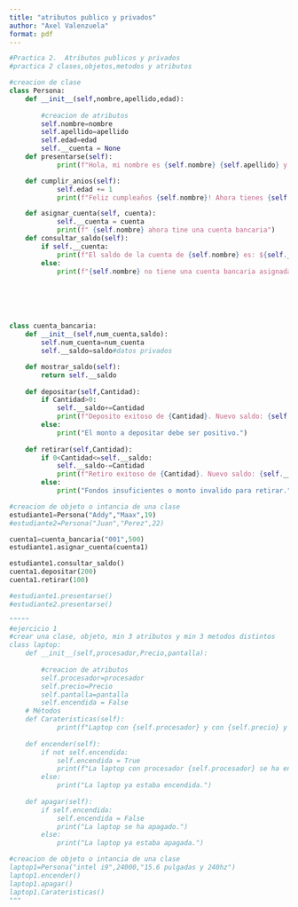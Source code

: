 ---
title: "atributos publico y privados"
author: "Axel Valenzuela"
format: pdf
---



```{python}
#Practica 2.  Atributos publicos y privados
#practica 2 clases,objetos,metodos y atributos

#creacion de clase
class Persona:
    def __init__(self,nombre,apellido,edad):
        
        #creacion de atributos
        self.nombre=nombre
        self.apellido=apellido
        self.edad=edad
        self.__cuenta = None 
    def presentarse(self):
            print(f"Hola, mi nombre es {self.nombre} {self.apellido} y tengo {self.edad} años.")

    def cumplir_anios(self):
            self.edad += 1
            print(f"Feliz cumpleaños {self.nombre}! Ahora tienes {self.edad} años.")

    def asignar_cuenta(self, cuenta):
            self.__cuenta = cuenta
            print(f" {self.nombre} ahora tine una cuenta bancaria")
    def consultar_saldo(self):
        if self.__cuenta:
            print(f"El saldo de la cuenta de {self.nombre} es: ${self.__cuenta.mostrar_saldo()} ")
        else:
            print(f"{self.nombre} no tiene una cuenta bancaria asignada.")






class cuenta_bancaria:
    def __init__(self,num_cuenta,saldo):
        self.num_cuenta=num_cuenta
        self.__saldo=saldo#datos privados

    def mostrar_saldo(self):
        return self.__saldo
    
    def depositar(self,Cantidad):
        if Cantidad>0:
            self.__saldo+=Cantidad
            print(f"Deposito exitoso de {Cantidad}. Nuevo saldo: {self.__saldo}")
        else:
            print("El monto a depositar debe ser positivo.")
    
    def retirar(self,Cantidad):
        if 0<Cantidad<=self.__saldo:
            self.__saldo-=Cantidad
            print(f"Retiro exitoso de {Cantidad}. Nuevo saldo: {self.__saldo}")
        else:
            print("Fondos insuficientes o monto invalido para retirar.")

#creacion de objeto o intancia de una clase
estudiante1=Persona("Addy","Maax",19)
#estudiante2=Persona("Juan","Perez",22)

cuenta1=cuenta_bancaria("001",500)
estudiante1.asignar_cuenta(cuenta1)

estudiante1.consultar_saldo()
cuenta1.depositar(200)
cuenta1.retirar(100)

#estudiante1.presentarse()
#estudiante2.presentarse()

"""""
#ejercicio 1
#crear una clase, objeto, min 3 atributos y min 3 metodos distintos
class laptop:
    def __init__(self,procesador,Precio,pantalla):
        
        #creacion de atributos
        self.procesador=procesador
        self.precio=Precio
        self.pantalla=pantalla
        self.encendida = False
    # Métodos  
    def Carateristicas(self):
            print(f"Laptop con {self.procesador} y con {self.precio} y tengo una {self.pantalla}")
    
    def encender(self):
        if not self.encendida:
            self.encendida = True
            print(f"La laptop con procesador {self.procesador} se ha encendido.")
        else:
            print("La laptop ya estaba encendida.")
    
    def apagar(self):
        if self.encendida:
            self.encendida = False
            print("La laptop se ha apagado.")
        else:
            print("La laptop ya estaba apagada.")

#creacion de objeto o intancia de una clase
laptop1=Persona("intel i9",24000,"15.6 pulgadas y 240hz")
laptop1.encender()
laptop1.apagar()
laptop1.Carateristicas()
"""

```

